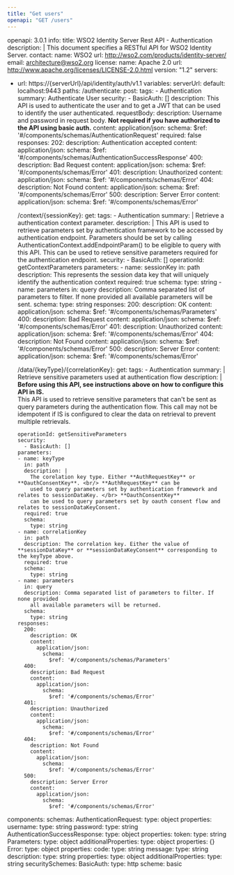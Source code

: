 ```yaml
---
title: "Get users"
openapi: "GET /users"
---
```

openapi: 3.0.1
info:
  title: WSO2 Identity Server Rest API - Authentication
  description: |
    This document specifies a RESTful API for WSO2 Identity Server.
  contact:
    name: WSO2
    url: http://wso2.com/products/identity-server/
    email: architecture@wso2.org
  license:
    name: Apache 2.0
    url: http://www.apache.org/licenses/LICENSE-2.0.html
  version: "1.2"
servers:
- url: https://{serverUrl}/api/identity/auth/v1.1
  variables:
    serverUrl:
      default: localhost:9443
paths:
  /authenticate:
    post:
      tags:
      - Authentication
      summary: Authenticate User
      security:
        - BasicAuth: []
      description: This API is used to authenticate the user and to get a JWT that can be used to identify the user authenticated. 
      requestBody:
        description: Username and password in request body. **Not required if you have authorized to the API using basic auth.**
        content:
          application/json:
            schema:
              $ref: '#/components/schemas/AuthenticationRequest'
        required: false
      responses:
        202:
          description: Authentication accepted
          content:
            application/json:
              schema:
                $ref: '#/components/schemas/AuthenticationSuccessResponse'
        400:
          description: Bad Request
          content:
            application/json:
              schema:
                $ref: '#/components/schemas/Error'
        401:
          description: Unauthorized
          content:
            application/json:
              schema:
                $ref: '#/components/schemas/Error'
        404:
          description: Not Found
          content:
            application/json:
              schema:
                $ref: '#/components/schemas/Error'
        500:
          description: Server Error
          content:
            application/json:
              schema:
                $ref: '#/components/schemas/Error'
  
  /context/{sessionKey}:
    get:
      tags:
      - Authentication
      summary: |
        Retrieve a authentication context parameter.
      description: |
        This API is used to retrieve parameters set by authentication framework to be accessed by authentication
        endpoint. Parameters should be set by calling AuthenticationContext.addEndpointParam() to be eligible to
        query with this API. This can be used to retieve sensitive parameters required for the authentication endpoint.
      security:
        - BasicAuth: []
      operationId: getContextParameters
      parameters:
      - name: sessionKey
        in: path
        description: This represents the session data key that will uniquely identify
          the authentication context
        required: true
        schema:
          type: string
      - name: parameters
        in: query
        description: Comma separated list of parameters to filter. If none provided
          all available parameters will be sent.
        schema:
          type: string
      responses:
        200:
          description: OK
          content:
            application/json:
              schema:
                $ref: '#/components/schemas/Parameters'
        400:
          description: Bad Request
          content:
            application/json:
              schema:
                $ref: '#/components/schemas/Error'
        401:
          description: Unauthorized
          content:
            application/json:
              schema:
                $ref: '#/components/schemas/Error'
        404:
          description: Not Found
          content:
            application/json:
              schema:
                $ref: '#/components/schemas/Error'
        500:
          description: Server Error
          content:
            application/json:
              schema:
                $ref: '#/components/schemas/Error'
      
  /data/{keyType}/{correlationKey}:
    get:
      tags:
      - Authentication
      summary: |
        Retrieve sensitive parameters used at authentication flow
      description: |
        <b>Before using this API, see instructions above on how to configure this API in IS.</b><br />
        This API is used to retrieve sensitive parameters that can't be sent as query parameters during the authentication flow.
        This call may not be idempotent if IS is configured to clear the data on retrieval to prevent multiple retrievals. 
        
      operationId: getSensitiveParameters
      security:
        - BasicAuth: []
      parameters:
      - name: keyType
        in: path
        description: |
          The corelation key type. Either **AuthRequestKey** or **OauthConsentKey**. <br/> **AuthRequestKey** can be
          used to query parameters set by authentication framework and relates to sessionDataKey. </br> **OauthConsentKey**
          can be used to query parameters set by oauth consent flow and relates to sessionDataKeyConsent.
        required: true
        schema:
          type: string
      - name: correlationKey
        in: path
        description: The correlation key. Either the value of **sessionDataKey** or **sessionDataKeyConsent** corresponding to the keyType above.
        required: true
        schema:
          type: string
      - name: parameters
        in: query
        description: Comma separated list of parameters to filter. If none provided
          all available parameters will be returned.
        schema:
          type: string
      responses:
        200:
          description: OK
          content:
            application/json:
              schema:
                $ref: '#/components/schemas/Parameters'
        400:
          description: Bad Request
          content:
            application/json:
              schema:
                $ref: '#/components/schemas/Error'
        401:
          description: Unauthorized
          content:
            application/json:
              schema:
                $ref: '#/components/schemas/Error'
        404:
          description: Not Found
          content:
            application/json:
              schema:
                $ref: '#/components/schemas/Error'
        500:
          description: Server Error
          content:
            application/json:
              schema:
                $ref: '#/components/schemas/Error'
components:
  schemas:
    AuthenticationRequest:
      type: object
      properties:
        username:
          type: string
        password:
          type: string
    AuthenticationSuccessResponse:
      type: object
      properties:
        token:
          type: string
    Parameters:
      type: object
      additionalProperties:
        type: object
        properties: {}
    Error:
      type: object
      properties:
        code:
          type: string
        message:
          type: string
        description:
          type: string
        properties:
          type: object
          additionalProperties:
            type: string
  securitySchemes:
    BasicAuth:
      type: http
      scheme: basic
